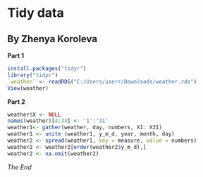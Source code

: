 # __Tidy data__
## By Zhenya Koroleva
**Part 1**
```{r}
install.packages("tidyr")
library("tidyr")
`weather` <- readRDS("C:/Users/userr/Downloads/weather.rds")
View(weather)
```

**Part 2**
```{r}
weather$X <- NULL
names(weather)[4:34] <- '1':'31'
weather1<- gather(weather, day, numbers, X1: X31)
weather1 <- unite (weather1, y_m_d, year, month, day)
weather2 <- spread(weather1, key = measure, value = numbers)
weather2 <- weather2[order(weather2$y_m_d),]
weather2 <- na.omit(weather2)
```

*The End*